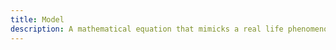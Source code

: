 ```yaml
---
title: Model
description: A mathematical equation that mimicks a real life phenomenon. This equation can be used to predict desired quantities.
---
```


<!-- A model, _models_, or _mimicks_ a real life phenomenon. This can be done though representing different features of the phenomenon as numbers. These features can then be multiplied with other numbers to control how much of an affect those numbers have on the phenomenon. After each feature has been multiplied with a number, all features are summed up. The result of the summation is the quantity you wish to predict.

Let's say we're trying to predict the speed of a car. Different features can affect a car's speed, the weight of the empty car, the number of passengers in the car, the type of engine, the type of tyres, and more.

The numerical value of the weight of the car can simply be the weight of the car.
The numerical value of the number of passengers is also simply be the number of passengers.
For the type of engine, lets say there are 3 types of engine. We can assign the first type of engine a value of 1, the second type a value of 2, and the third type a value of 3.
We can apply the same logic for the type of tyre. -->


